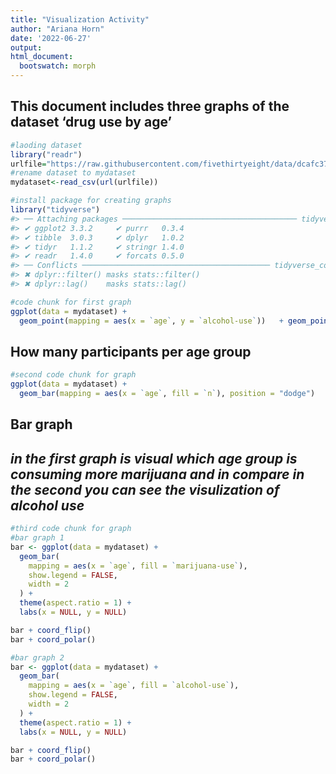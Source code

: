 ```yaml
---
title: "Visualization Activity"
author: "Ariana Horn"
date: '2022-06-27'
output: 
html_document:
  bootswatch: morph
---
```

## **This document includes three graphs of the dataset 'drug use by age'**

```r
#laoding dataset 
library("readr")
urlfile="https://raw.githubusercontent.com/fivethirtyeight/data/dcafc374774f45ede5dd9b8c22ff8097b79a243c/drug-use-by-age/drug-use-by-age.csv"
#rename dataset to mydataset 
mydataset<-read_csv(url(urlfile))
```
```r
#install package for creating graphs
library("tidyverse")
#> ── Attaching packages ─────────────────────────────────────── tidyverse 1.3.0 ──
#> ✔ ggplot2 3.3.2     ✔ purrr   0.3.4
#> ✔ tibble  3.0.3     ✔ dplyr   1.0.2
#> ✔ tidyr   1.1.2     ✔ stringr 1.4.0
#> ✔ readr   1.4.0     ✔ forcats 0.5.0
#> ── Conflicts ────────────────────────────────────────── tidyverse_conflicts() ──
#> ✖ dplyr::filter() masks stats::filter()
#> ✖ dplyr::lag()    masks stats::lag()
```

```r
#code chunk for first graph
ggplot(data = mydataset) + 
  geom_point(mapping = aes(x = `age`, y = `alcohol-use`))   + geom_point(mapping = aes(x = `age`, y = `marijuana-use`, color = `marijuana-use`))
```
## **How many participants per age group** 
```r
#second code chunk for graph
ggplot(data = mydataset) + 
  geom_bar(mapping = aes(x = `age`, fill = `n`), position = "dodge")
```


## **Bar graph**
## *in the first graph is visual which age group is consuming more marijuana and in compare in the second you can see the visulization of alcohol use*
```r
#third code chunk for graph
#bar graph 1
bar <- ggplot(data = mydataset) + 
  geom_bar(
    mapping = aes(x = `age`, fill = `marijuana-use`), 
    show.legend = FALSE,
    width = 2
  ) + 
  theme(aspect.ratio = 1) +
  labs(x = NULL, y = NULL)

bar + coord_flip()
bar + coord_polar()

#bar graph 2 
bar <- ggplot(data = mydataset) + 
  geom_bar(
    mapping = aes(x = `age`, fill = `alcohol-use`), 
    show.legend = FALSE,
    width = 2
  ) + 
  theme(aspect.ratio = 1) +
  labs(x = NULL, y = NULL)

bar + coord_flip()
bar + coord_polar()
```
